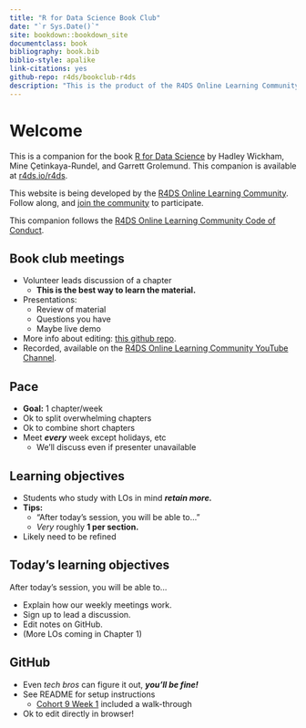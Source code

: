 ```yaml
--- 
title: "R for Data Science Book Club"
date: "`r Sys.Date()`"
site: bookdown::bookdown_site
documentclass: book
bibliography: book.bib
biblio-style: apalike
link-citations: yes
github-repo: r4ds/bookclub-r4ds
description: "This is the product of the R4DS Online Learning Community's Book Club."
---
```


# Welcome {-}

This is a companion for the book [R for Data Science](https://r4ds.hadley.nz/) by Hadley Wickham, Mine Çetinkaya-Rundel, and Garrett Grolemund.
This companion is available at [r4ds.io/r4ds](https://r4ds.io/r4ds).

This website is being developed by the [R4DS Online Learning Community](https://rfordatasci.com). Follow along, and [join the community](https://r4ds.io/join) to participate.

This companion follows the [R4DS Online Learning Community Code of Conduct](https://r4ds.io/conduct).

## Book club meetings {-}

-   Volunteer leads discussion of a chapter
    -   **This is the best way to learn the material.**
-   Presentations: 
    -   Review of material
    -   Questions you have
    -   Maybe live demo
-   More info about editing: [this github repo](https://github.com/r4ds/bookclub-r4ds).
-   Recorded, available on the [R4DS Online Learning Community YouTube Channel](https://r4ds.io/youtube).

## Pace {-}

-   **Goal:** 1 chapter/week
-   Ok to split overwhelming chapters
-   Ok to combine short chapters
-   Meet ***every*** week except holidays, etc
    -   We'll discuss even if presenter unavailable

## Learning objectives {-}

-   Students who study with LOs in mind ***retain more.***
-   **Tips:**
    -   "After today's session, you will be able to..."
    -   *Very* roughly **1 per section.**
-   Likely need to be refined

## Today's learning objectives {-}

After today's session, you will be able to...

-   Explain how our weekly meetings work.
-   Sign up to lead a discussion.
-   Edit notes on GitHub.
-   (More LOs coming in Chapter 1)

## GitHub {-}

-   Even *tech bros* can figure it out, ***you'll be fine!***
-   See README for setup instructions
    -   [Cohort 9 Week 1](https://youtu.be/9ar16FGFgT0) included a walk-through
-   Ok to edit directly in browser!
